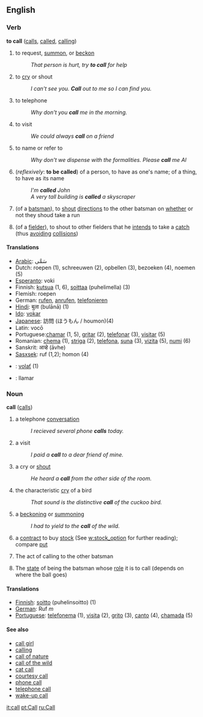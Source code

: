 ==English==
===Verb===
'''to call'''  ([[calls]], [[called]], [[calling]])

# to request, [[summon]], or [[beckon]]
#: ''That person is hurt, try '''to call''' for help''
# to [[cry]] or shout
#: ''I can't see you. '''Call''' out to me so I can find you.''
# to telephone
#: ''Why don't you '''call''' me in the morning.''
# to visit
#: ''We could always '''call''' on a friend''
# to name or refer to
#: ''Why don't we dispense with the formalities. Please '''call''' me Al''
# (''reflexively'': '''to be called''') of a person, to have as one's name; of a thing, to have as its name
#: ''I'm '''called''' John''
#: ''A very tall building is '''called''' a skyscraper''
#{{Cricket}} (of a [[batsman]]), to [[shout]] [[directions]] to the other batsman on [[whether]] or not they shoud take a run
#{{Cricket}} (of a [[fielder]]), to shout to other fielders that he [[intend]]s to take a [[catch]] (thus [[avoid]]ing [[collision]]s)

====Translations====
*[[Arabic]]: سَمَّى
*Dutch: roepen (1), schreeuwen (2), opbellen (3), bezoeken (4), noemen (5)
*[[Esperanto]]: voki
*Finnish: [[kutsua]] (1, 6), [[soittaa]] (puhelimella) (3)
*Flemish: roepen
*German: [[rufen]], [[anrufen]], [[telefonieren]]
*[[Hindi]]: बुला (bulānā) (1)
*[[Ido]]: [[vokar]]
*[[Japanese]]: 訪問 (ほうもん / houmon)(4)
*Latin: vocō
*Portuguese:[[chamar]] (1, 5), [[gritar]] (2), [[telefonar]] (3), [[visitar]] (5)
*Romanian: [[chema]] (1), [[striga]] (2), [[telefona]], [[suna]] (3), [[vizita]] (5), [[numi]] (6)
*Sanskrit: आव्हे (āvhe)
*[[Sasxsek]]: ruf (1,2); homon (4)
*{{sk}}: [[volať]] (1)
*{{es}}: llamar

===Noun===
'''call'''  ([[calls]])
# a telephone [[conversation]]
#: ''I recieved several phone '''calls''' today.''
# a visit
#: ''I paid a '''call''' to a dear friend of mine.''
# a cry or [[shout]]
#: ''He heard a '''call''' from the other side of the room.''
# the characteristic [[cry]] of a bird
#: ''That sound is the distinctive '''call''' of the cuckoo bird.''
# a [[beckon]]ing or [[summon]]ing
#: ''I had to yield to the '''call''' of the wild.''
# a [[contract]] to buy [[stock]] (See [[w:stock_option]] for further reading); compare [[put]]
#{{Cricket}} The act of calling to the other batsman
#{{Cricket}} The [[state]] of being the batsman whose [[role]] it is to call (depends on where the ball goes)

====Translations====

*[[Finnish]]: [[soitto]] (puhelinsoitto) (1)
*[[German]]: Ruf ''m''
*[[Portuguese]]: [[telefonema]] (1), [[visita]] (2), [[grito]] (3), [[canto]] (4), [[chamada]] (5)

====See also====
*[[call girl]]
*[[calling]]
*[[call of nature]]
*[[call of the wild]]
*[[cat call]]
*[[courtesy call]]
*[[phone call]]
*[[telephone call]]
*[[wake-up call]]

[[it:call]]
[[pt:Call]]
[[ru:Call]]
